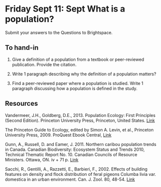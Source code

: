 # Friday Sept 11: Sept What is a population?

Submit your answers to the Questions to Brightspace.

## To hand-in

1. Give a definition of a population from a textbook or peer-reviewed publication. Provide the citation.

1. Write 1 paragraph describing why the definition of a population matters?

1. Find a peer-reviewed paper where a population is studied. Write 1 paragraph discussing how a population is defined in the study.

## Resources

Vandermeer, J.H., Goldberg, D.E., 2013. Population Ecology: First Principles (Second Edition). Princeton University Press, Princeton, United States. [Link](https://ebookcentral-proquest-com.qe2a-proxy.mun.ca/lib/mun/detail.action?docID=1205619)

The Princeton Guide to Ecology, edited by Simon A. Levin, et al., Princeton University Press, 2009. ProQuest Ebook Central, [Link](https://ebookcentral-proquest-com.qe2a-proxy.mun.ca/lib/mun/detail.action?docID=557123)

Gunn, A., Russell, D. and Eamer, J. 2011. Northern caribou population trends in Canada. Canadian Biodiversity: Ecosystem Status and Trends 2010, Technical Thematic Report No. 10. Canadian Councils of Resource Ministers. Ottawa, ON. iv + 71 p. [Link](https://biodivcanada.chm-cbd.net/ecosystem-status-trends-2010/technical-report-10)

Sacchi, R., Gentilli, A., Razzetti, E., Barbieri, F., 2002. Effects of building features on density and flock distribution of feral pigeons Columba livia var. domestica in an urban environment. Can. J. Zool. 80, 48-54. [Link](https://doi.org/10.1139/z01-202)
